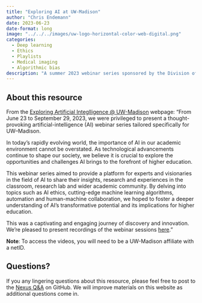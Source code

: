 ```yaml
---
title: "Exploring AI at UW-Madison"
author: "Chris Endemann"
date: 2023-06-23
date-format: long
image: "../../../images/uw-logo-horizontal-color-web-digital.png"
categories:
  - Deep learning
  - Ethics
  - Playlists
  - Medical imaging
  - Algorithmic bias
description: "A summer 2023 webinar series sponsored by the Division of Information Technology and the Data Science Institute."
---
```

## About this resource
From the [Exploring Artificial Integlligence @ UW-Madison](https://it.wisc.edu/exploring-artificial-intelligence-uw-madison/) webpage: 
"From June 23 to September 29, 2023, we were privileged to present a thought-provoking artificial-intelligence (AI) webinar series tailored specifically for UW–Madison.

In today’s rapidly evolving world, the importance of AI in our academic environment cannot be overstated. As technological advancements continue to shape our society, we believe it is crucial to explore the opportunities and challenges AI brings to the forefront of higher education.

This webinar series aimed to provide a platform for experts and visionaries in the field of AI to share their insights, research and experiences in the classroom, research lab and wider academic community. By delving into topics such as AI ethics, cutting-edge machine learning algorithms, automation and human-machine collaboration, we hoped to foster a deeper understanding of AI’s transformative potential and its implications for higher education.

This was a captivating and engaging journey of discovery and innovation. We’re pleased to present recordings of the webinar sessions [here](https://it.wisc.edu/exploring-artificial-intelligence-uw-madison/)."

**Note**: To access the videos, you will need to be a UW-Madison affiliate with a netID.

## Questions?
If you any lingering questions about this resource, please feel free to post to the [Nexus Q&A](https://github.com/UW-Madison-DataScience/ML-X-Nexus/discussions/categories/q-a) on GitHub. We will improve materials on this website as additional questions come in.